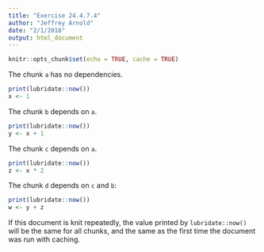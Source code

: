 ```yaml
---
title: "Exercise 24.4.7.4"
author: "Jeffrey Arnold"
date: "2/1/2018"
output: html_document
---
```


```r
knitr::opts_chunk$set(echo = TRUE, cache = TRUE)
```

The chunk `a` has no dependencies.
```r
print(lubridate::now())
x <- 1
```

The chunk `b` depends on `a`.
```r
print(lubridate::now())
y <- x + 1
```

The chunk `c` depends on `a`.
```r
print(lubridate::now())
z <- x * 2
```

The chunk `d` depends on `c` and `b`:
```r
print(lubridate::now())
w <- y + z
```

If this document is knit repeatedly, the value  printed by `lubridate::now()` 
will be the same for all chunks, and the same as the first time the document
was run with caching.